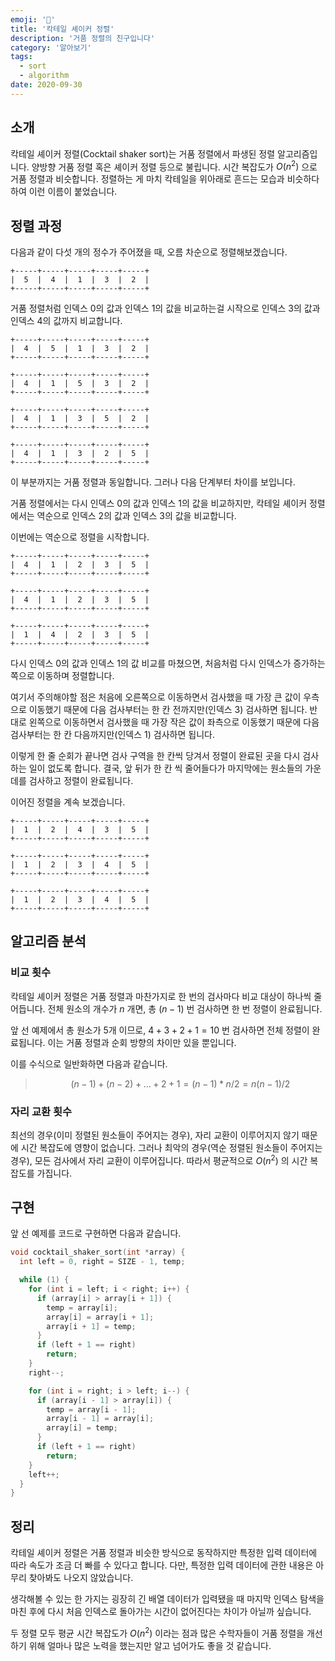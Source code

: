 ```yaml
---
emoji: '🍾'
title: '칵테일 셰이커 정렬'
description: '거품 정렬의 친구입니다'
category: '알아보기'
tags:
  - sort
  - algorithm
date: 2020-09-30
---
```


## 소개

칵테일 셰이커 정렬(Cocktail shaker sort)는 거품 정렬에서 파생된 정렬 알고리즘입니다. 양방향 거품 정렬 혹은 셰이커 정렬 등으로 불립니다. 시간 복잡도가 $O(n^2)$ 으로 거품 정렬과 비슷합니다. 정렬하는 게 마치 칵테일을 위아래로 흔드는 모습과 비슷하다 하여 이런 이름이 붙었습니다.

## 정렬 과정

다음과 같이 다섯 개의 정수가 주어졌을 때, 오름 차순으로 정렬해보겠습니다.

```
+-----+-----+-----+-----+-----+
|  5  |  4  |  1  |  3  |  2  |
+-----+-----+-----+-----+-----+
```

거품 정렬처럼 인덱스 0의 값과 인덱스 1의 값을 비교하는걸 시작으로 인덱스 3의 값과 인덱스 4의 값까지 비교합니다.

```
+-----+-----+-----+-----+-----+
|  4  |  5  |  1  |  3  |  2  |
+-----+-----+-----+-----+-----+
```

```
+-----+-----+-----+-----+-----+
|  4  |  1  |  5  |  3  |  2  |
+-----+-----+-----+-----+-----+
```

```
+-----+-----+-----+-----+-----+
|  4  |  1  |  3  |  5  |  2  |
+-----+-----+-----+-----+-----+
```

```
+-----+-----+-----+-----+-----+
|  4  |  1  |  3  |  2  |  5  |
+-----+-----+-----+-----+-----+
```

이 부분까지는 거품 정렬과 동일합니다. 그러나 다음 단계부터 차이를 보입니다.

거품 정렬에서는 다시 인덱스 0의 값과 인덱스 1의 값을 비교하지만, 칵테일 셰이커 정렬에서는 역순으로 인덱스 2의 값과 인덱스 3의 값을 비교합니다.

이번에는 역순으로 정렬을 시작합니다.

```
+-----+-----+-----+-----+-----+
|  4  |  1  |  2  |  3  |  5  |
+-----+-----+-----+-----+-----+
```

```
+-----+-----+-----+-----+-----+
|  4  |  1  |  2  |  3  |  5  |
+-----+-----+-----+-----+-----+
```

```
+-----+-----+-----+-----+-----+
|  1  |  4  |  2  |  3  |  5  |
+-----+-----+-----+-----+-----+
```

다시 인덱스 0의 값과 인덱스 1의 값 비교를 마쳤으면, 처음처럼 다시 인덱스가 증가하는 쪽으로 이동하며 정렬합니다.

여기서 주의해야할 점은 처음에 오른쪽으로 이동하면서 검사했을 때 가장 큰 값이 우측으로 이동했기 때문에 다음 검사부터는 한 칸 전까지만(인덱스 3) 검사하면 됩니다. 반대로 왼쪽으로 이동하면서 검사했을 때 가장 작은 값이 좌측으로 이동했기 때문에 다음 검사부터는 한 칸 다음까지만(인덱스 1) 검사하면 됩니다.

이렇게 한 줄 순회가 끝나면 검사 구역을 한 칸씩 당겨서 정렬이 완료된 곳을 다시 검사하는 일이 없도록 합니다. 결국, 앞 뒤가 한 칸 씩 줄어들다가 마지막에는 원소들의 가운데를 검사하고 정렬이 완료됩니다.

이어진 정렬을 계속 보겠습니다.

```
+-----+-----+-----+-----+-----+
|  1  |  2  |  4  |  3  |  5  |
+-----+-----+-----+-----+-----+
```

```
+-----+-----+-----+-----+-----+
|  1  |  2  |  3  |  4  |  5  |
+-----+-----+-----+-----+-----+
```

```
+-----+-----+-----+-----+-----+
|  1  |  2  |  3  |  4  |  5  |
+-----+-----+-----+-----+-----+
```

## 알고리즘 분석

### 비교 횟수

칵테일 셰이커 정렬은 거품 정렬과 마찬가지로 한 번의 검사마다 비교 대상이 하나씩 줄어듭니다. 전체 원소의 개수가 $n$ 개면, 총 $(n - 1)$ 번 검사하면 한 번 정렬이 완료됩니다.

앞 선 예제에서 총 원소가 5개 이므로, $4 + 3 + 2 + 1 = 10$ 번 검사하면 전체 정렬이 완료됩니다. 이는 거품 정렬과 순회 방향의 차이만 있을 뿐입니다.

이를 수식으로 일반화하면 다음과 같습니다.

> $$
> (n - 1) + (n - 2) + ... + 2 + 1 = (n - 1) * n / 2 = n(n - 1) / 2
> $$

### 자리 교환 횟수

최선의 경우(이미 정렬된 원소들이 주어지는 경우), 자리 교환이 이루어지지 않기 때문에 시간 복잡도에 영향이 없습니다. 그러나 최악의 경우(역순 정렬된 원소들이 주어지는 경우), 모든 검사에서 자리 교환이 이루어집니다. 따라서 평균적으로 $O(n^2)$ 의 시간 복잡도를 가집니다.

## 구현

앞 선 예제를 코드로 구현하면 다음과 같습니다.

```c
void cocktail_shaker_sort(int *array) {
  int left = 0, right = SIZE - 1, temp;

  while (1) {
    for (int i = left; i < right; i++) {
      if (array[i] > array[i + 1]) {
        temp = array[i];
        array[i] = array[i + 1];
        array[i + 1] = temp;
      }
      if (left + 1 == right)
        return;
    }
    right--;

    for (int i = right; i > left; i--) {
      if (array[i - 1] > array[i]) {
        temp = array[i - 1];
        array[i - 1] = array[i];
        array[i] = temp;
      }
      if (left + 1 == right)
        return;
    }
    left++;
  }
}
```

## 정리

칵테일 셰이커 정렬은 거품 정렬과 비슷한 방식으로 동작하지만 특정한 입력 데이터에 따라 속도가 조금 더 빠를 수 있다고 합니다. 다만, 특정한 입력 데이터에 관한 내용은 아무리 찾아봐도 나오지 않았습니다.

생각해볼 수 있는 한 가지는 굉장히 긴 배열 데이터가 입력됐을 때 마지막 인덱스 탐색을 마친 후에 다시 처음 인덱스로 돌아가는 시간이 없어진다는 차이가 아닐까 싶습니다.

두 정렬 모두 평균 시간 복잡도가 $O(n^2)$ 이라는 점과 많은 수학자들이 거품 정렬을 개선하기 위해 얼마나 많은 노력을 했는지만 알고 넘어가도 좋을 것 같습니다.
